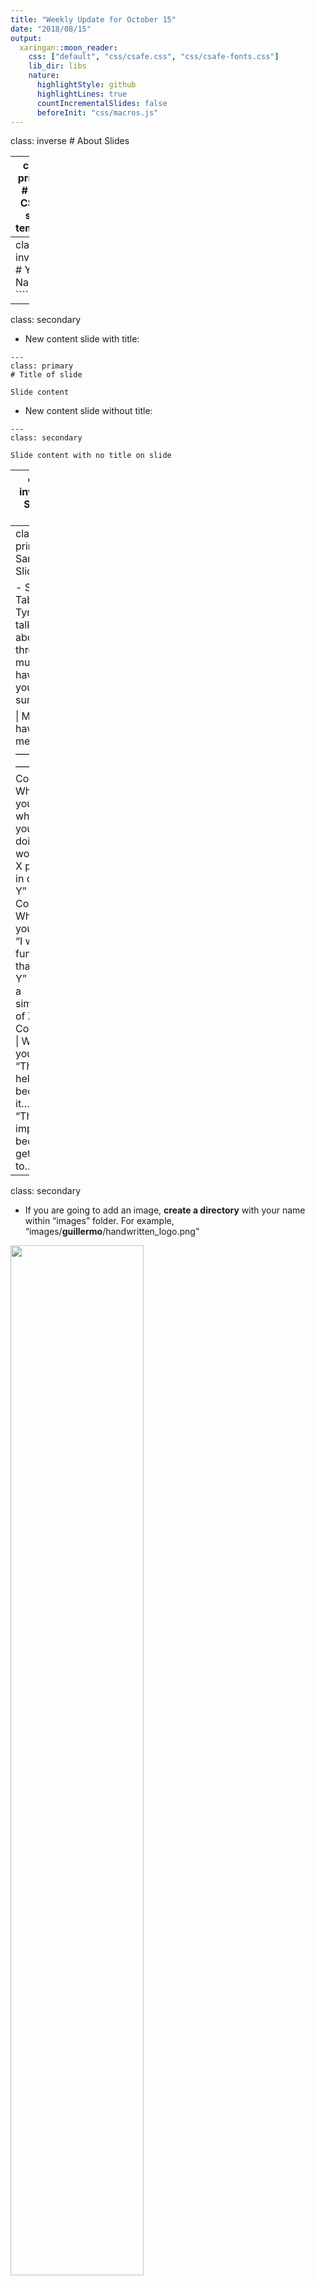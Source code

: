 ```yaml
---
title: "Weekly Update for October 15"
date: "2018/08/15"
output:
  xaringan::moon_reader:
    css: ["default", "css/csafe.css", "css/csafe-fonts.css"]
    lib_dir: libs
    nature:
      highlightStyle: github
      highlightLines: true
      countIncrementalSlides: false
      beforeInit: "css/macros.js"
---
```



class: inverse
# About Slides

---
class: primary 
# New CSAFE slide template

We're now using [`xaringan`](https://github.com/yihui/xaringan)

What's changed: 

- New person slide: 

````
---
class: inverse
# Your Name
````

---
class: secondary

- New content slide with title: 

````
---
class: primary
# Title of slide 

Slide content
````

- New content slide without title: 

````
---
class: secondary

Slide content with no title on slide
````

---
class: inverse
# Sample User

---
class: primary
# Sample Slide

- Sample Table. Sam Tyner talked about the three must-haves of your summary:



| Must-have | It means |
| :------   | :------- |
| Context | Why are you doing what you're doing? "I'm working on X project in order to Y" |
| Content | What are you doing? "I wrote X function that does Y" or "I ran a simulation of Z" |
| Conclusion | What did you learn? "This will help me because it..." or "This important because it gets us to..." |



---
class: secondary

- If you are going to add an image, **create a directory** with your name within "images" folder. For example, "images/**guillermo**/handwritten_logo.png"


 <img src = "images/guillermo/handwritten_logo.png" width="65%"/>
 

---
class: inverse
# Soyoung

---
class: primary
# Fall semester plans: 
 - Shoes
    + Wrap up shoe analysis using edges and SURF 
    + Compare the performance with other methods such as phase only correlations, Fourier-Mellin transformation correlation
    + Do analysis with CSAFE shoe data
    + Submit papers regarding shoe analysis soon!
   
- Research on "uncertainty pyramid" with Steve and Hari at NIST   
 - Glass analysis with Sam
    + Exploratory analysis 
    + Various covariance estimations
    + Submit papers!
   
- Working on book chapters of glass and shoes funded by ROpenSci Fellowship 

---
class: inverse
# Amy

---
class: primary
# Fall Semester Goals

- **Data Collection**
    - Moving (slowly).
- Expand Bayesian hierarchical model
    - **Formal Model Selection**
        - Cleaning up code.
        - Methods other than DIC.
    - Tests and Intervals
    - Validation
- Write and submit a paper on that modeling.
- Exploritory analysis of 'next level' features (AAFS)
    - Work with Ben and Nick
    
---
class: inverse
# Ben

---
class: primary
# Preprocessing Complete!
- Next steps: Character recognition? Other feature detection?

<img src = "images/ben/openh_9oct.png" width="65%"/>

---
class: inverse:
<img src = "images/ben/goodwordmessage_9oct.png" width="75%"/>

---
class: inverse
# Nick

---
class: secondary

- Working on preprocessing binary image
  - Prototyping w/ Numba & Python
  - Testing performance relative to Cpp
  - Hope to expedite development


---
class: inverse
# Ganesh  

---
class: primary   
# UI  

- Shiny App Demo

    
---
class: inverse
# Nate

---
class: primary
# Groove ID

- Documented functions necessary to run changepoint analysis
- Working on a vignette for the R package

---
class: primary
# SLR

- Documenting what I've tried so far
- Small examples to compare SLRs and LRs
- Do well-calibrated SLRs have properties that imply they are close to true LRs with high probability?

---
class: inverse
# Sam

---
class: primary
# Fall semester plans: 

- submit papers from thesis for publication
- writing R packages with SP
    + glass 
    + shoes
    + "uncertainty pyramid" stuff with SL & HI
- working on book funded by ROpenSci Fellowship 
- narrowing down topics & formats for new CSAFE training materials 
- writing "Ten Simple Rules for..." articles with DO
    + statisticians doing forensic science
    + forensic scientists doing statistics
    + [legal professionals encountering statistics](https://github.com/CSAFE-ISU/slides/issues/2)

---
class: inverse
# Guillermo

---
class: primary
# Plans for this Fall

- Complete adaptation of registration of 3D scans in R and perform analysis

- Complete shiny app for 2D outsole scans registration

- Write paper of the database which must include some data analysis

- Write paper on speaker recognition (w/Vianey Leos)

---
class: inverse
# James

---
class: primary   
# Back at Data Collection!


<img src = "images/James/CartNew.png" width="32%"/>
<img src = "images/James/Cart2.png" width="32%"/>

---
class: inverse: 

<img src = "images/James/Vinyl1.png" width="32%"/>
<img src = "images/James/Vinyl2.png" width="32%"/>
<img src = "images/James/Vinyl3.png" width="32%"/>

---
class: inverse: 

<img src = "images/James/LightRoom.png" width="32%"/>
<img src = "images/James/LightUp.png" width="32%"/>
<img src = "images/James/LightSide.png" width="32%"/>
   
---
class: inverse
# Kiegan  


---
class: primary   
# Chugging along!  

- **Submit to AFTE journal**  
    - Getting close!  
- Complete writing of Chapman & Hall book  
    - On pause so we can focus on getting 2 papers ready  
- **Write a joint paper with Nate on grooves project**  
    - Integrating in to `bulletxtrctr` this week
    - Getting test sets ready
- **Submit proposal to DFSC for funding**
    - Reworking NIJ Grad Fellowship proposal
    - Incorporating peer review comments  

    
---
class: primary   
# Update to plotting results  
 
<img src = "images/kiegan/boxplots_afte_results.png" width="65%"/>  

---
class: primary  
# Update to plotting results  
 
<img src = "images/kiegan/stacked_bars_afte_results.png"/>   



---
class: inverse
# Danica  

---
class: primary   
# Fall Semester Update  

- Write a BF vs. LR paper for LPR  
    - working on making second draft less technical
    - this is taking longer than I expected :(
- Continue NIJ grant to validate FDE conclusions  
    - poster presentation for Forensics@NIST next month
    - oral presentation accepted for AAFS Feb 2019
- New NIJ grant awarded!
    - working on award acceptance and budgets
- 10 Things article
    - writing a draft complete with paragraphs and references


---
class: inverse
# Susan

---
class: primary
# Write all the things!

- `bulletsamplr` package 
    - Determined there's not a significant change in groove height along the signature
    - Started examining null feature distribution
    - Paper describing method for resampling bullet sequences
- Paper validating bullet algorithm on different case study sets (w/ Heike)
- Revising Statistical Atlas paper

---
class: inverse
# Miranda

---
class: primary
# Neural Networks

- Working on poster for Forensics@NIST and AAFS
- How to best quantify accuracy for one-hot prediction?
    - ROC-type curve for probability threshhold
- Generating heatmaps to visualize what neural networks look for
    - Generating these for our model is difficult
    - So far, can only generate from original VGG16 (see next slide...)

---
class: primary
# VGG16 Prediction

<img src = "images/miranda/2018-10-15/onehot-92_labeled_heatmap.png" width="35%"/><img src = "images/miranda/2018-10-15/onehot-3000_labeled_heatmap.png" width="35%"/>
<img src = "images/miranda/2018-10-15/onehot-1312_labeled_heatmap.png" width="35%"/><img src = "images/miranda/2018-10-15/onehot-165_labeled_heatmap.png" width="35%"/>


---
class: inverse
# Heike

---
class: primary
# CSAFE persistence bullets

![](images/heike/B902-L1-20x.png)
![:scale 40%](images/heike/B902-L1-50x.png)


---
class: primary
# CSAFE persistence bullets

Signatures from 20 and 50x magnification

![](images/heike/signatures-raw.png)

---
class: primary
# CSAFE persistence bullets

Aligned Signatures from 20 and 50x magnification

![](images/heike/signatures-raw-aligned.png)

---
class: inverse
# Issues

---
class: secondary

- [Issues!!](https://github.com/CSAFE-ISU/slides/issues)
- Two issue down, two to go.
